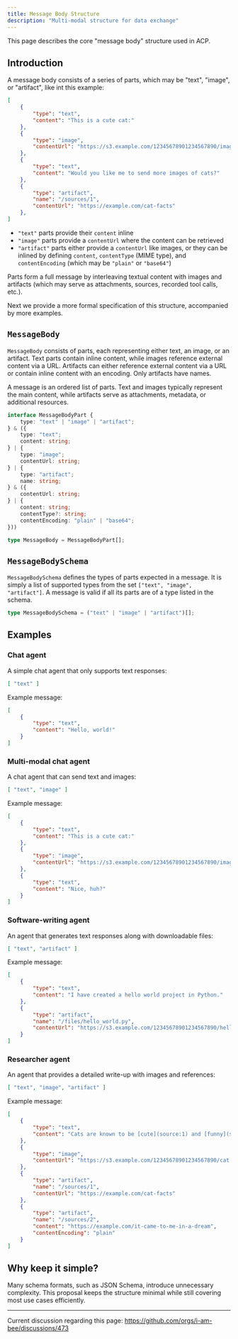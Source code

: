 ```yaml
---
title: Message Body Structure
description: "Multi-modal structure for data exchange"
---
```


This page describes the core "message body" structure used in ACP.

## Introduction

A message body consists of a series of parts, which may be "text", "image", or "artifact", like int this example:

```json
[
    {
        "type": "text",
        "content": "This is a cute cat:"
    },
    {
        "type": "image",
        "contentUrl": "https://s3.example.com/12345678901234567890/image.png"
    },
    {
        "type": "text",
        "content": "Would you like me to send more images of cats?"
    },
    {
        "type": "artifact",
        "name": "/sources/1",
        "contentUrl": "https://example.com/cat-facts"
    },
]
```

- `"text"` parts provide their `content` inline
- `"image"` parts provide a `contentUrl` where the content can be retrieved
- `"artifact"` parts either provide a `contentUrl` like images, or they can be inlined by defining `content`, `contentType` (MIME type), and `contentEncoding` (which may be `"plain"` or `"base64"`)

Parts form a full message by interleaving textual content with images and artifacts (which may serve as attachments, sources, recorded tool calls, etc.).

Next we provide a more formal specification of this structure, accompanied by more examples.

## `MessageBody`

`MessageBody` consists of parts, each representing either text, an image, or an artifact. Text parts contain inline content, while images reference external content via a URL. Artifacts can either reference external content via a URL or contain inline content with an encoding. Only artifacts have names.

A message is an ordered list of parts. Text and images typically represent the main content, while artifacts serve as attachments, metadata, or additional resources.

```ts
interface MessageBodyPart {
    type: "text" | "image" | "artifact";
} & ({
    type: "text";
    content: string;
} | {
    type: "image";
    contentUrl: string;
} | {
    type: "artifact";
    name: string;
} & ({
    contentUrl: string;
} | {
    content: string;
    contentType?: string;
    contentEncoding: "plain" | "base64";
}))

type MessageBody = MessageBodyPart[];
```

## `MessageBodySchema`

`MessageBodySchema` defines the types of parts expected in a message. It is simply a list of supported types from the set `["text", "image", "artifact"]`. A message is valid if all its parts are of a type listed in the schema.

```ts
type MessageBodySchema = ("text" | "image" | "artifact")[];
```

## Examples

### Chat agent
A simple chat agent that only supports text responses:

```json
[ "text" ]
```

Example message:

```json
[
    {
        "type": "text",
        "content": "Hello, world!"
    }
]
```

### Multi-modal chat agent
A chat agent that can send text and images:

```json
[ "text", "image" ]
```

Example message:

```json
[
    {
        "type": "text",
        "content": "This is a cute cat:"
    },
    {
        "type": "image",
        "contentUrl": "https://s3.example.com/12345678901234567890/image.png"
    },
    {
        "type": "text",
        "content": "Nice, huh?"
    }
]
```

### Software-writing agent
An agent that generates text responses along with downloadable files:

```json
[ "text", "artifact" ]
```

Example message:

```json
[
    {
        "type": "text",
        "content": "I have created a hello world project in Python."
    },
    {
        "type": "artifact",
        "name": "/files/hello_world.py",
        "contentUrl": "https://s3.example.com/12345678901234567890/hello_world.py"
    }
]
```

### Researcher agent
An agent that provides a detailed write-up with images and references:

```json
[ "text", "image", "artifact" ]
```

Example message:

```json
[
    {
        "type": "text",
        "content": "Cats are known to be [cute](source:1) and [funny](source:2)."
    },
    {
        "type": "image",
        "contentUrl": "https://s3.example.com/12345678901234567890/cat.png"
    },
    {
        "type": "artifact",
        "name": "/sources/1",
        "contentUrl": "https://example.com/cat-facts"
    },
    {
        "type": "artifact",
        "name": "/sources/2",
        "content": "https://example.com/it-came-to-me-in-a-dream",
        "contentEncoding": "plain"
    }
]
```

## Why keep it simple?
Many schema formats, such as JSON Schema, introduce unnecessary complexity. This proposal keeps the structure minimal while still covering most use cases efficiently.



---
Current discussion regarding this page: https://github.com/orgs/i-am-bee/discussions/473